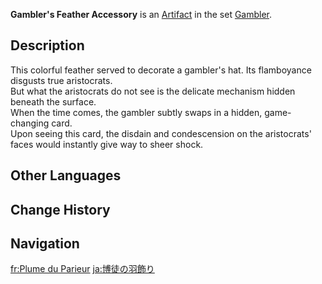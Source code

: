 {{Artifact Infobox
|image = Item Gambler's Feather Accessory.png
|set   = Gambler
|piece = Plume of Death
}}
{{Description|The tail feather of a large bird. Perfect for discretely concealing a trump card.}}
'''Gambler's Feather Accessory''' is an [[Artifact]] in the set [[Gambler]].

==Description==
This colorful feather served to decorate a gambler's hat. Its flamboyance disgusts true aristocrats.<br />But what the aristocrats do not see is the delicate mechanism hidden beneath the surface.<br />When the time comes, the gambler subtly swaps in a hidden, game-changing card.<br />Upon seeing this card, the disdain and condescension on the aristocrats' faces would instantly give way to sheer shock.

==Other Languages==
{{Other Languages
|en      = Gambler's Feather Accessory
|zhs     = 赌徒的羽饰
|zhs_rm  = Dǔtú de Yǔ Shì
|zht     = 賭徒的羽飾
|zht_rm  = Dǔtú de Yǔ Shì
|zh_tl   = Gambler's Feather Accessory
|ja      = 博徒の羽飾り
|ja_rm   = Bakuto no Hanekazari
|ja_tl   = Gambler's Feather Accessory
|ko      = 노름꾼의 깃털장식
|ko_rm   = Noreumkkun-ui Gitteoljangsik
|ko_tl   = Gambler's Feather Accessory
|es      = Pluma de la Jugadora
|es_tl   = Feather of the Gambler
|fr      = Plume du Parieur
|fr_tl   = Feather of the Gambler
|ru      = Перо азартного игрока
|ru_tl   = Gambler's Feather
|th      = Gambler's Feathered Accessory
|th_rm   = 
|th_tl   = 
|vi      = Lông Vũ Con Bạc
|vi_tl   = Gambler's Feather
|de      = Glücksspiel-Federschmuck
|de_tl   = Gamble Feathered Accessory
|id      = Gambler's Feathered Accessory
|pt      = Acessório de Penas de Apostador
|pt_tl   = 
|tr      = Kumarbazın Tüylü Aksesuarı
|tr_tl   = 
|it      = Piuma della scommettitrice
|it_tl   = 
}}

==Change History==
{{Change History|1.0}}

==Navigation==
{{Artifact Set Navbox|Gambler}}

[[fr:Plume du Parieur]]
[[ja:博徒の羽飾り]]